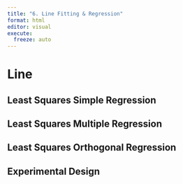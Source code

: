 ```yaml
---
title: "6. Line Fitting & Regression"
format: html
editor: visual
execute:
  freeze: auto
---
```


# Line

## Least Squares Simple Regression

## Least Squares Multiple Regression

## Least Squares Orthogonal Regression

## Experimental Design
